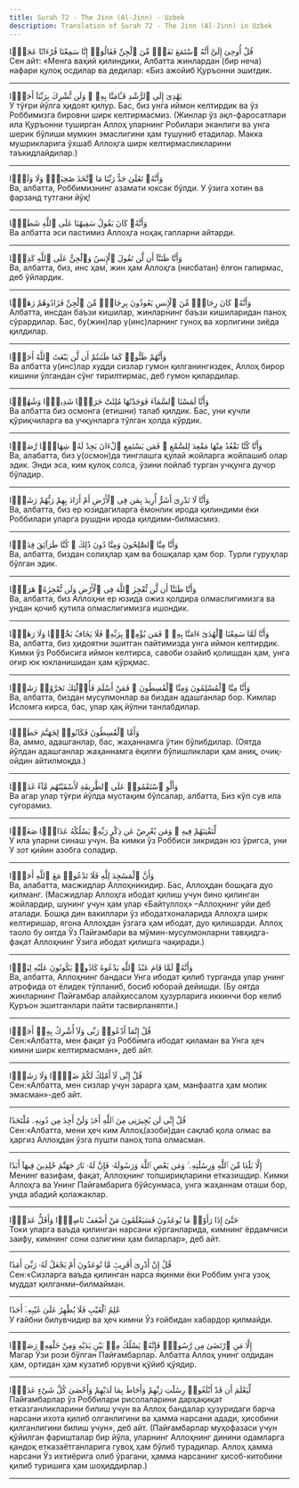```yaml
---
title: Surah 72 - The Jinn (Al-Jinn) - Uzbek
description: Translation of Surah 72 - The Jinn (Al-Jinn) in Uzbek
---
```





<Aside type="quran" title="1">
قُلْ أُوحِىَ إِلَىَّ أَنَّهُ ٱسْتَمَعَ نَفَرٌۭ مِّنَ ٱلْجِنِّ فَقَالُوٓا۟ إِنَّا سَمِعْنَا قُرْءَانًا عَجَبًۭا
</Aside>

<Aside type="reference" title="1">
Сен айт: «Менга ваҳий қилиндики, Албатта жинлардан (бир неча) нафари қулоқ осдилар ва дедилар: «Биз ажойиб Қуръонни эшитдик.
</Aside>

---

<Aside type="quran" title="2">
يَهْدِىٓ إِلَى ٱلرُّشْدِ فَـَٔامَنَّا بِهِۦ ۖ وَلَن نُّشْرِكَ بِرَبِّنَآ أَحَدًۭا
</Aside>

<Aside type="reference" title="2">
У тўғри йўлга ҳидоят қилур. Бас, биз унга иймон келтирдик ва ўз Роббимизга бировни ширк келтирмасмиз. (Жинлар ўз ақл-фаросатлари ила Қуръонни туширган Аллоҳ уларнинг Робилари эканлиги ва унга шерик бўлиши мумкин эмаслигини ҳам тушуниб етадилар. Макка мушрикларига ўхшаб Аллоҳга ширк келтирмасликларини таъкидлайдилар.)
</Aside>

---

<Aside type="quran" title="3">
وَأَنَّهُۥ تَعَٰلَىٰ جَدُّ رَبِّنَا مَا ٱتَّخَذَ صَٰحِبَةًۭ وَلَا وَلَدًۭا
</Aside>

<Aside type="reference" title="3">
Ва, албатта, Роббимизнинг азамати юксак бўлди. У ўзига хотин ва фарзанд тутгани йўқ!
</Aside>

---

<Aside type="quran" title="4">
وَأَنَّهُۥ كَانَ يَقُولُ سَفِيهُنَا عَلَى ٱللَّهِ شَطَطًۭا
</Aside>

<Aside type="reference" title="4">
Ва албатта эси пастимиз Аллоҳга ноҳақ гапларни айтарди.
</Aside>

---

<Aside type="quran" title="5">
وَأَنَّا ظَنَنَّآ أَن لَّن تَقُولَ ٱلْإِنسُ وَٱلْجِنُّ عَلَى ٱللَّهِ كَذِبًۭا
</Aside>

<Aside type="reference" title="5">
Ва, албатта, биз, инс ҳам, жин ҳам Аллоҳга (нисбатан) ёлғон гапирмас, деб ўйлардик.
</Aside>

---

<Aside type="quran" title="6">
وَأَنَّهُۥ كَانَ رِجَالٌۭ مِّنَ ٱلْإِنسِ يَعُوذُونَ بِرِجَالٍۢ مِّنَ ٱلْجِنِّ فَزَادُوهُمْ رَهَقًۭا
</Aside>

<Aside type="reference" title="6">
Албатта, инсдан баъзи кишилар, жинларнинг баъзи кишиларидан паноҳ сўрардилар. Бас, бу(жин)лар у(инс)ларнинг гуноҳ ва хорлигини зиёда қилдилар.
</Aside>

---

<Aside type="quran" title="7">
وَأَنَّهُمْ ظَنُّوا۟ كَمَا ظَنَنتُمْ أَن لَّن يَبْعَثَ ٱللَّهُ أَحَدًۭا
</Aside>

<Aside type="reference" title="7">
Ва албатта у(инс)лар худди сизлар гумон қилганингиздек, Аллоҳ бирор кишини ўлгандан сўнг тирилтирмас, деб гумон қилардилар.
</Aside>

---

<Aside type="quran" title="8">
وَأَنَّا لَمَسْنَا ٱلسَّمَآءَ فَوَجَدْنَٰهَا مُلِئَتْ حَرَسًۭا شَدِيدًۭا وَشُهُبًۭا
</Aside>

<Aside type="reference" title="8">
Ва албатта биз осмонга (етишни) талаб қилдик. Бас, уни кучли қўриқчиларга ва учқунларга тўлган ҳолда кўрдик.
</Aside>

---

<Aside type="quran" title="9">
وَأَنَّا كُنَّا نَقْعُدُ مِنْهَا مَقَٰعِدَ لِلسَّمْعِ ۖ فَمَن يَسْتَمِعِ ٱلْءَانَ يَجِدْ لَهُۥ شِهَابًۭا رَّصَدًۭا
</Aside>

<Aside type="reference" title="9">
Ва, алабатта, биз у(осмон)да тинглашга қулай жойларга жойлашиб олар эдик. Энди эса, ким қулоқ солса, ўзини пойлаб турган учқунга дучор бўладир.
</Aside>

---

<Aside type="quran" title="10">
وَأَنَّا لَا نَدْرِىٓ أَشَرٌّ أُرِيدَ بِمَن فِى ٱلْأَرْضِ أَمْ أَرَادَ بِهِمْ رَبُّهُمْ رَشَدًۭا
</Aside>

<Aside type="reference" title="10">
Ва, албатта, биз ер юзидагиларга ёмонлик ирода қилиндими ёки Роббилари уларга рушдни ирода қилдими-билмасмиз.
</Aside>

---

<Aside type="quran" title="11">
وَأَنَّا مِنَّا ٱلصَّٰلِحُونَ وَمِنَّا دُونَ ذَٰلِكَ ۖ كُنَّا طَرَآئِقَ قِدَدًۭا
</Aside>

<Aside type="reference" title="11">
Ва, албатта, биздан солиҳлар ҳам ва бошқалар ҳам бор. Турли гуруҳлар бўлган эдик.
</Aside>

---

<Aside type="quran" title="12">
وَأَنَّا ظَنَنَّآ أَن لَّن نُّعْجِزَ ٱللَّهَ فِى ٱلْأَرْضِ وَلَن نُّعْجِزَهُۥ هَرَبًۭا
</Aside>

<Aside type="reference" title="12">
Ва, албатта, биз Аллоҳни ер юзида ожиз қолдира олмаслигимизга ва ундан қочиб қутила олмаслигимизга ишондик.
</Aside>

---

<Aside type="quran" title="13">
وَأَنَّا لَمَّا سَمِعْنَا ٱلْهُدَىٰٓ ءَامَنَّا بِهِۦ ۖ فَمَن يُؤْمِنۢ بِرَبِّهِۦ فَلَا يَخَافُ بَخْسًۭا وَلَا رَهَقًۭا
</Aside>

<Aside type="reference" title="13">
Ва, албатта, биз ҳидоятни эшитган пайтимизда унга иймон келтирдик. Кимки ўз Роббисига иймон келтирса, савоби озайиб қолишдан ҳам, унга оғир юк юкланишидан ҳам қўрқмас.
</Aside>

---

<Aside type="quran" title="14">
وَأَنَّا مِنَّا ٱلْمُسْلِمُونَ وَمِنَّا ٱلْقَٰسِطُونَ ۖ فَمَنْ أَسْلَمَ فَأُو۟لَٰٓئِكَ تَحَرَّوْا۟ رَشَدًۭا
</Aside>

<Aside type="reference" title="14">
Ва, албатта, биздан мусулмонлар ва биздан адашганлар бор. Кимлар Исломга кирса, бас, улар ҳақ йўлни танлабдилар.
</Aside>

---

<Aside type="quran" title="15">
وَأَمَّا ٱلْقَٰسِطُونَ فَكَانُوا۟ لِجَهَنَّمَ حَطَبًۭا
</Aside>

<Aside type="reference" title="15">
Ва, аммо, адашганлар, бас, жаҳаннамга ўтин бўлибдилар. (Оятда йўлдан адашганлар жаҳаннамга ёқилғи бўлишликлари ҳам аниқ, очиқ-ойдин айтилмоқда.)
</Aside>

---

<Aside type="quran" title="16">
وَأَلَّوِ ٱسْتَقَٰمُوا۟ عَلَى ٱلطَّرِيقَةِ لَأَسْقَيْنَٰهُم مَّآءً غَدَقًۭا
</Aside>

<Aside type="reference" title="16">
Ва агар улар тўғри йўлда мустақим бўлсалар, албатта, Биз кўп сув ила суғорамиз.
</Aside>

---

<Aside type="quran" title="17">
لِّنَفْتِنَهُمْ فِيهِ ۚ وَمَن يُعْرِضْ عَن ذِكْرِ رَبِّهِۦ يَسْلُكْهُ عَذَابًۭا صَعَدًۭا
</Aside>

<Aside type="reference" title="17">
У ила уларни синаш учун. Ва кимки ўз Роббиси зикридан юз ўригса, уни У зот қийин азобга соладир.
</Aside>

---

<Aside type="quran" title="18">
وَأَنَّ ٱلْمَسَٰجِدَ لِلَّهِ فَلَا تَدْعُوا۟ مَعَ ٱللَّهِ أَحَدًۭا
</Aside>

<Aside type="reference" title="18">
Ва, алабатта, масжидлар Аллоҳникидир. Бас, Аллоҳдан бошқага дуо қилманг. (Масжидлар Аллоҳга ибодат қилиш учун бино қилинган жойлардир, шунинг учун ҳам улар «Байтуллоҳ» –Аллоҳнинг уйи деб аталади. Бошқа дин вакиллари ўз ибодатхоналарида Аллоҳга ширк келтиришар, ягона Аллоҳдан ўзгага ҳам ибодат, дуо қилишарди. Аллоҳ таоло бу оятда Ўз Пайғамбари ва мўмин-мусулмонларни тавҳидга-фақат Аллоҳнинг Ўзига ибодат қилишга чақиради.)
</Aside>

---

<Aside type="quran" title="19">
وَأَنَّهُۥ لَمَّا قَامَ عَبْدُ ٱللَّهِ يَدْعُوهُ كَادُوا۟ يَكُونُونَ عَلَيْهِ لِبَدًۭا
</Aside>

<Aside type="reference" title="19">
Ва, албатта, Аллоҳнинг бандаси Унга ибодат қилиб турганда улар унинг атрофида от ёлидек тўпланиб, босиб юборай дейишди. (Бу оятда жинларнинг Пайғамбар алайҳиссалом ҳузурларига иккинчи бор келиб Қуръон эшитганлари пайти тасвирланяпти.)
</Aside>

---

<Aside type="quran" title="20">
قُلْ إِنَّمَآ أَدْعُوا۟ رَبِّى وَلَآ أُشْرِكُ بِهِۦٓ أَحَدًۭا
</Aside>

<Aside type="reference" title="20">
Сен:«Албатта, мен фақат ўз Роббимга ибодат қиламан ва Унга ҳеч кимни ширк келтирмасман», деб айт.
</Aside>

---

<Aside type="quran" title="21">
قُلْ إِنِّى لَآ أَمْلِكُ لَكُمْ ضَرًّۭا وَلَا رَشَدًۭا
</Aside>

<Aside type="reference" title="21">
Сен:«Албатта, мен сизлар учун зарарга ҳам, манфаатга ҳам молик эмасман»-деб айт.
</Aside>

---

<Aside type="quran" title="22">
قُلْ إِنِّى لَن يُجِيرَنِى مِنَ ٱللَّهِ أَحَدٌۭ وَلَنْ أَجِدَ مِن دُونِهِۦ مُلْتَحَدًا
</Aside>

<Aside type="reference" title="22">
Сен:«Албатта, мени ҳеч ким Аллоҳ(азоби)дан сақлаб қола олмас ва ҳаргиз Аллоҳдан ўзга пушти паноҳ топа олмасман.
</Aside>

---

<Aside type="quran" title="23">
إِلَّا بَلَٰغًۭا مِّنَ ٱللَّهِ وَرِسَٰلَٰتِهِۦ ۚ وَمَن يَعْصِ ٱللَّهَ وَرَسُولَهُۥ فَإِنَّ لَهُۥ نَارَ جَهَنَّمَ خَٰلِدِينَ فِيهَآ أَبَدًا
</Aside>

<Aside type="reference" title="23">
Менинг вазифам, фақат, Аллоҳнинг топшириқларини етказишдир. Кимки Аллоҳга ва Унинг Пайғамбарига бўйсунмаса, унга жаҳаннам оташи бор, унда абадий қолажаклар.
</Aside>

---

<Aside type="quran" title="24">
حَتَّىٰٓ إِذَا رَأَوْا۟ مَا يُوعَدُونَ فَسَيَعْلَمُونَ مَنْ أَضْعَفُ نَاصِرًۭا وَأَقَلُّ عَدَدًۭا
</Aside>

<Aside type="reference" title="24">
Токи уларга ваъда қилинган нарсани кўрганларида, кимнинг ёрдамчиси заифу, кимнинг сони озлигини ҳам биларлар», деб айт.
</Aside>

---

<Aside type="quran" title="25">
قُلْ إِنْ أَدْرِىٓ أَقَرِيبٌۭ مَّا تُوعَدُونَ أَمْ يَجْعَلُ لَهُۥ رَبِّىٓ أَمَدًا
</Aside>

<Aside type="reference" title="25">
Сен:«Сизларга ваъда қилинган нарса яқинми ёки Роббим унга узоқ муддат қилганми–билмайман.
</Aside>

---

<Aside type="quran" title="26">
عَٰلِمُ ٱلْغَيْبِ فَلَا يُظْهِرُ عَلَىٰ غَيْبِهِۦٓ أَحَدًا
</Aside>

<Aside type="reference" title="26">
У ғайбни билувчидир ва ҳеч кимни Ўз ғойбидан хабардор қилмайди.
</Aside>

---

<Aside type="quran" title="27">
إِلَّا مَنِ ٱرْتَضَىٰ مِن رَّسُولٍۢ فَإِنَّهُۥ يَسْلُكُ مِنۢ بَيْنِ يَدَيْهِ وَمِنْ خَلْفِهِۦ رَصَدًۭا
</Aside>

<Aside type="reference" title="27">
Магар Ўзи рози бўлган Пайғамбарлар. Албатта Аллоҳ унинг олдидан ҳам, ортидан ҳам кузатиб юрувчи қўйиб қўядир.
</Aside>

---

<Aside type="quran" title="28">
لِّيَعْلَمَ أَن قَدْ أَبْلَغُوا۟ رِسَٰلَٰتِ رَبِّهِمْ وَأَحَاطَ بِمَا لَدَيْهِمْ وَأَحْصَىٰ كُلَّ شَىْءٍ عَدَدًۢا
</Aside>

<Aside type="reference" title="28">
Пайғамбарлар ўз Роббилари рисолаларини дарҳақиқат етказганликларини билиш учун ва Аллоҳ бандалар ҳузуридаги барча нарсани ихота қилиб олганлигини ва ҳамма нарсани адади, ҳисобини қилганлигини билиш учун», деб айт. (Пайғамбарлар муҳофазаси учун қўйилган фаришталар бир йўла, уларнинг Аллоҳнинг динини одамларга қандоқ етказаётганларига гувоҳ ҳам бўлиб турадилар. Аллоҳ ҳамма нарсани Ўз ихтиёрига олиб ўрагани, ҳамма нарсанинг ҳисоб-китобини қилиб туришига ҳам шоҳиддирлар.)
</Aside>

---
